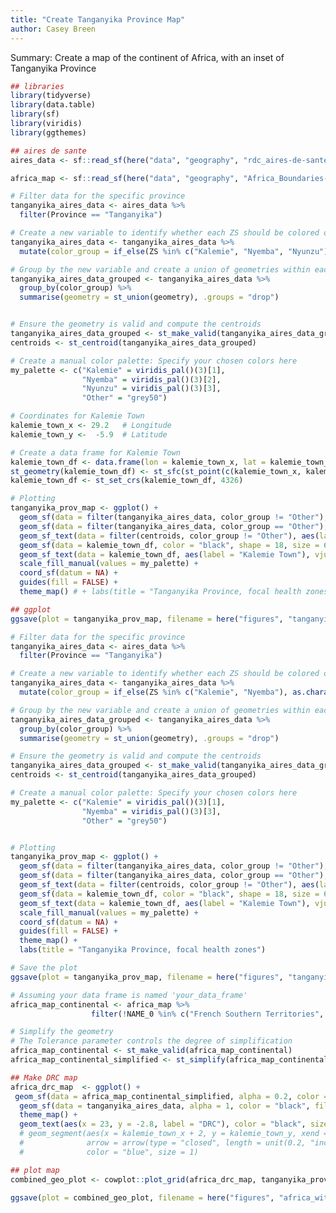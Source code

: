 ```yaml
---
title: "Create Tanganyika Province Map"
author: Casey Breen
---
```


Summary: Create a map of the continent of Africa, with an inset of Tanganyika Province

```r
## libraries 
library(tidyverse)
library(data.table)
library(sf)
library(viridis)
library(ggthemes)

## aires de sante 
aires_data <- sf::read_sf(here("data", "geography", "rdc_aires-de-sante"))

africa_map <- sf::read_sf(here("data", "geography", "Africa_Boundaries-shp"))
```


```r
# Filter data for the specific province
tanganyika_aires_data <- aires_data %>% 
  filter(Province == "Tanganyika")

# Create a new variable to identify whether each ZS should be colored or grayed out
tanganyika_aires_data <- tanganyika_aires_data %>% 
  mutate(color_group = if_else(ZS %in% c("Kalemie", "Nyemba", "Nyunzu"), as.character(ZS), "Other"))

# Group by the new variable and create a union of geometries within each group
tanganyika_aires_data_grouped <- tanganyika_aires_data %>% 
  group_by(color_group) %>% 
  summarise(geometry = st_union(geometry), .groups = "drop")


# Ensure the geometry is valid and compute the centroids
tanganyika_aires_data_grouped <- st_make_valid(tanganyika_aires_data_grouped)
centroids <- st_centroid(tanganyika_aires_data_grouped)

# Create a manual color palette: Specify your chosen colors here
my_palette <- c("Kalemie" = viridis_pal()(3)[1],
                "Nyemba" = viridis_pal()(3)[2],
                "Nyunzu" = viridis_pal()(3)[3],
                "Other" = "grey50")

# Coordinates for Kalemie Town
kalemie_town_x <- 29.2   # Longitude
kalemie_town_y <-  -5.9  # Latitude

# Create a data frame for Kalemie Town
kalemie_town_df <- data.frame(lon = kalemie_town_x, lat = kalemie_town_y)
st_geometry(kalemie_town_df) <- st_sfc(st_point(c(kalemie_town_x, kalemie_town_y)), crs = st_crs(data))
kalemie_town_df <- st_set_crs(kalemie_town_df, 4326)

# Plotting
tanganyika_prov_map <- ggplot() + 
  geom_sf(data = filter(tanganyika_aires_data, color_group != "Other"), aes(fill = color_group), alpha = 0.5, color = "black", linetype = "dotted", size = 0.2) +
  geom_sf(data = filter(tanganyika_aires_data, color_group == "Other"), aes(fill = color_group), alpha = 0.2, color = "black", linetype = "blank", size = 0.2) +
  geom_sf_text(data = filter(centroids, color_group != "Other"), aes(label = color_group), check_overlap = TRUE, size = 6 * 1.2) +
  geom_sf(data = kalemie_town_df, color = "black", shape = 18, size = 6) +  # Add the star
  geom_sf_text(data = kalemie_town_df, aes(label = "Kalemie Town"), vjust = -.45, hjust = -.09, size = 7) +  # Add the label
  scale_fill_manual(values = my_palette) +
  coord_sf(datum = NA) +
  guides(fill = FALSE) +
  theme_map() # + labs(title = "Tanganyika Province, focal health zones")

## ggplot 
ggsave(plot = tanganyika_prov_map, filename = here("figures", "tanganyika_map.png"), width = 10, height = 7)
```

```r
# Filter data for the specific province
tanganyika_aires_data <- aires_data %>% 
  filter(Province == "Tanganyika")

# Create a new variable to identify whether each ZS should be colored or grayed out
tanganyika_aires_data <- tanganyika_aires_data %>% 
  mutate(color_group = if_else(ZS %in% c("Kalemie", "Nyemba"), as.character(ZS), "Other"))

# Group by the new variable and create a union of geometries within each group
tanganyika_aires_data_grouped <- tanganyika_aires_data %>% 
  group_by(color_group) %>% 
  summarise(geometry = st_union(geometry), .groups = "drop")

# Ensure the geometry is valid and compute the centroids
tanganyika_aires_data_grouped <- st_make_valid(tanganyika_aires_data_grouped)
centroids <- st_centroid(tanganyika_aires_data_grouped)

# Create a manual color palette: Specify your chosen colors here
my_palette <- c("Kalemie" = viridis_pal()(3)[1],
                "Nyemba" = viridis_pal()(3)[3],
                "Other" = "grey50")


# Plotting
tanganyika_prov_map <- ggplot() +
  geom_sf(data = filter(tanganyika_aires_data, color_group != "Other"), aes(fill = color_group), alpha = 0.5, color = "black", linetype = "dotted", size = 0.2) +
  geom_sf(data = filter(tanganyika_aires_data, color_group == "Other"), aes(fill = color_group), alpha = 0.5, linetype = 0, color = "black", linetype = "dotted", size = 0.2) +
  geom_sf_text(data = filter(centroids, color_group != "Other"), aes(label = color_group), check_overlap = TRUE, size = 6 * 1.2) +
  geom_sf(data = kalemie_town_df, color = "black", shape = 18, size = 6) +  # Add the star
  geom_sf_text(data = kalemie_town_df, aes(label = "Kalemie Town"), vjust = -.45, hjust = -.09, size = 5) +  # Add the label
  scale_fill_manual(values = my_palette) +
  coord_sf(datum = NA) +
  guides(fill = FALSE) +
  theme_map() +
  labs(title = "Tanganyika Province, focal health zones")

# Save the plot
ggsave(plot = tanganyika_prov_map, filename = here("figures", "tanganyika_map_no_nyunzu.png"), width = 10, height = 7)

```

```r
# Assuming your data frame is named 'your_data_frame'
africa_map_continental <- africa_map %>%
                  filter(!NAME_0 %in% c("French Southern Territories", "Reunion", "Mayotte", "Seychelles", "Mauritius", "Cape Verde"))

# Simplify the geometry
# The Tolerance parameter controls the degree of simplification
africa_map_continental <- st_make_valid(africa_map_continental)
africa_map_continental_simplified <- st_simplify(africa_map_continental, dTolerance = 0.01, preserveTopology = TRUE)

## Make DRC map 
africa_drc_map  <- ggplot() +
 geom_sf(data = africa_map_continental_simplified, alpha = 0.2, color = "black", fill = "grey", linetype = "dotted", size = 0.2) +
  geom_sf(data = tanganyika_aires_data, alpha = 1, color = "black", fill = "blue", linetype = "blank", size = 1) +
  theme_map() + 
  geom_text(aes(x = 23, y = -2.8, label = "DRC"), color = "black", size = 6, fontface = "bold") 
  # geom_segment(aes(x = kalemie_town_x + 2, y = kalemie_town_y, xend = 70, yend = kalemie_town_y), 
  #              arrow = arrow(type = "closed", length = unit(0.2, "inches")), 
  #              color = "blue", size = 1)

## plot map 
combined_geo_plot <- cowplot::plot_grid(africa_drc_map, tanganyika_prov_map, labels = "AUTO")
  
ggsave(plot = combined_geo_plot, filename = here("figures", "africa_with_tanganyika_inset.png"), bg = "white", width = 14, height = 7)

```


